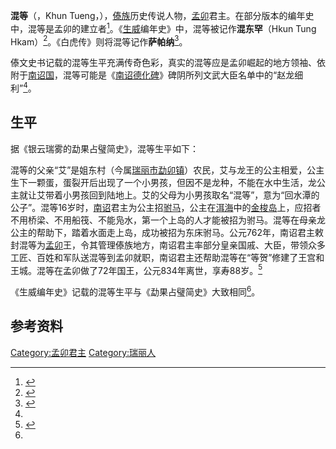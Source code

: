 {{Infobox royalty
| name = 混等
| full name = 
| image = 
| caption = 
| succession = [[孟卯|孟卯]]君主
| reign = 762年–834年
| coronation = 
| predecessor = ？
| successor = 召混鲁
| issue = 
| house = 
| father = 
| mother = 
| birth_date = 746年
| birth_place = 孟卯姐东村
| death_date = 834年
| death_place = [[孟卯|孟卯]]
| date of burial =
| place of burial = 
| religion =
|}}
{{Tai Le characters}}
'''混等'''（{{lang-tdd|ᥑᥧᥢᥴ ᥖᥫᥒᥰ}}，Khun Tueng，{{bd|746年||834年|}}），[[傣族|傣族]]历史传说人物，[[孟卯|孟卯]]君主。在部分版本的编年史中，混等是孟卯的建立者<ref name="Yos Santasombat">{{cite book |author=Yos Santasombat |title=Lak Chang: A reconstruction of Tai identity in Daikong |location=[[堪培拉|Canberra]] |publisher={{le|ANU出版社|ANU Press|ANU Press}} |date=2008 |isbn=978-1740760812 }}</ref>{{rp|3}}。《[[木邦|生威]]编年史》中，混等被记作'''混东罕'''（Hkun Tung Hkam）<ref name="James George Scott">{{cite journal |author={{le|詹姆斯·乔治·斯科特|James George Scott|Sir James George Scott}} |title=Hsenwi State Chronicle |url=https://www.burmalibrary.org/sites/burmalibrary.org/files/obl/hsenwi_state_chronicle.pdf |journal=[[卫报|The Guardian]] |date=1967 |access-date=2020-08-28 |archive-date=2021-03-20 |archive-url=https://web.archive.org/web/20210320051051/https://www.burmalibrary.org/sites/burmalibrary.org/files/obl/hsenwi_state_chronicle.pdf |dead-url=no }}</ref>。《白虎传》则将混等记作'''萨帕纳'''<ref name="德宏州傣学学会">{{cite book |author=德宏州傣学学会 |title=勐卯弄傣族历史研究 |location=[[昆明市|昆明]] |publisher=[[云南民族出版社|云南民族出版社]] |date=2005 |isbn=7-5367-3158-2 }}</ref>{{rp|51}}。

傣文史书记载的混等生平充满传奇色彩，真实的混等应是孟卯崛起的地方领袖、依附于[[南诏|南诏国]]，混等可能是《[[南诏德化碑|南诏德化碑]]》碑阴所列文武大臣名单中的“赵龙细利”<ref name="德宏州傣学学会"/>{{rp|58}}。

==生平==

据《银云瑞雾的勐果占璧简史》，混等生平如下：

混等的父亲“艾”是姐东村（今属[[瑞丽市|瑞丽市]][[勐卯镇|勐卯镇]]）农民，艾与龙王的公主相爱，公主生下一颗蛋，蛋裂开后出现了一个小男孩，但因不是龙种，不能在水中生活，龙公主就让艾带着小男孩回到陆地上。艾的父母为小男孩取名“混等”，意为“回水潭的公子”。混等16岁时，[[南诏|南诏]]君主为公主招[[驸马|驸马]]，公主在[[洱海|洱海]]中的[[金梭岛|金梭岛]]上，应招者不用桥梁、不用船筏、不能凫水，第一个上岛的人才能被招为驸马。混等在母亲龙公主的帮助下，踏着水面走上岛，成功被招为东床驸马。公元762年，南诏君主敕封混等为[[孟卯|孟卯]]王，令其管理傣族地方，南诏君主率部分皇亲国戚、大臣，带领众多工匠、百姓和军队送混等到孟卯就职，南诏君主还帮助混等在“等贺”修建了王宫和王城。混等在孟卯做了72年国王，公元834年离世，享寿88岁。<ref name="德宏">{{cite book |author1=龚肃政 译 |author2=杨永生 注 |title=勐果占璧及勐卯古代诸王史 |location=[[昆明市|昆明]] |publisher=[[云南民族出版社|云南民族出版社]] |date=1988 |isbn=7-5367-0352-X }}</ref>{{rp|6-15}}

《生威编年史》记载的混等生平与《勐果占璧简史》大致相同<ref name="James George Scott"/>。

==参考资料==
{{reflist}}

{{start box}}
{{succession box
|title=[[孟卯|孟卯]]君主
|years=762年–834年
|before=？
|after=召混鲁}}
{{end box}}

{{傣掸诸邦君主}}

[[Category:孟卯君主|Category:孟卯君主]]
[[Category:瑞丽人|Category:瑞丽人]]